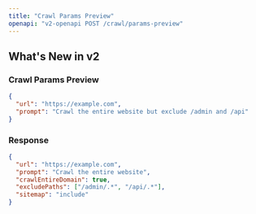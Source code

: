 ```yaml
---
title: "Crawl Params Preview"
openapi: "v2-openapi POST /crawl/params-preview"
---
```


## What's New in v2

### Crawl Params Preview

```json
{
  "url": "https://example.com",
  "prompt": "Crawl the entire website but exclude /admin and /api"
}
```

### Response

```json
{
  "url": "https://example.com",
  "prompt": "Crawl the entire website",
  "crawlEntireDomain": true,
  "excludePaths": ["/admin/.*", "/api/.*"],
  "sitemap": "include"
}
```
